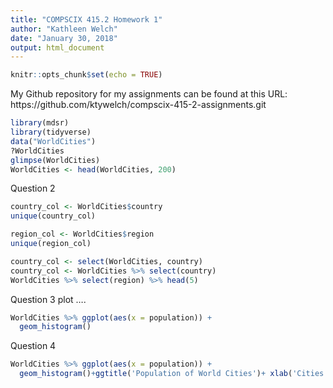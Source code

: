 ```yaml
---
title: "COMPSCIX 415.2 Homework 1"
author: "Kathleen Welch"
date: "January 30, 2018"
output: html_document
---
```


```r
knitr::opts_chunk$set(echo = TRUE)
```
My Github repository for my assignments can be found at this URL: https://github.com/ktywelch/compscix-415-2-assignments.git

```r
library(mdsr)
library(tidyverse)
data("WorldCities")
?WorldCities
glimpse(WorldCities)
WorldCities <- head(WorldCities, 200)
```
Question 2
```r
country_col <- WorldCities$country
unique(country_col)

region_col <- WorldCities$region
unique(region_col)

country_col <- select(WorldCities, country)
country_col <- WorldCities %>% select(country)
WorldCities %>% select(region) %>% head(5)
```
Question 3 plot ....
``` r
WorldCities %>% ggplot(aes(x = population)) + 
  geom_histogram()


```
Question 4
``` r

WorldCities %>% ggplot(aes(x = population)) + 
  geom_histogram()+ggtitle('Population of World Cities')+ xlab('Cities Population')+ ylab('Count of Cities')


``` 